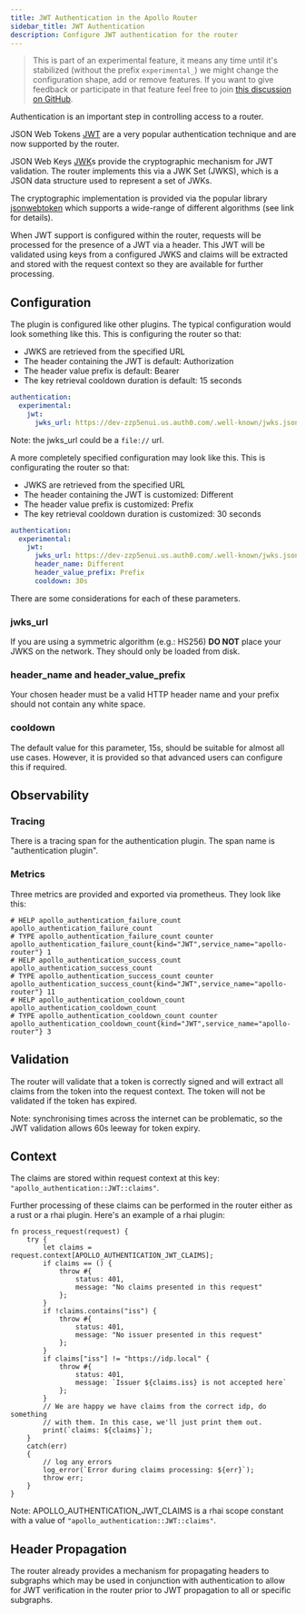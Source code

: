 ```yaml
---
title: JWT Authentication in the Apollo Router
sidebar_title: JWT Authentication
description: Configure JWT authentication for the router
---
```


> This is part of an experimental feature, it means any time until it's stabilized (without the prefix `experimental_`) we might change the configuration shape,  add or remove features.
> If you want to give feedback or participate in that feature feel free to join [this discussion on GitHub](https://github.com/apollographql/router/discussions/2391).

Authentication is an important step in controlling access to a router.

JSON Web Tokens [JWT](https://www.rfc-editor.org/rfc/rfc7519) are a very popular authentication technique and are now supported by the router.

JSON Web Keys [JWK](https://www.rfc-editor.org/rfc/rfc7517)s provide the cryptographic mechanism for JWT validation. The router implements this via a JWK Set (JWKS), which is a JSON data structure used to represent a set of JWKs.

The cryptographic implementation is provided via the popular library [jsonwebtoken](https://crates.io/crates/jsonwebtoken) which supports a wide-range of different algorithms (see link for details).

When JWT support is configured within the router, requests will be processed for the presence of a JWT via a header. This JWT will be validated using keys from a configured JWKS and claims will be extracted and stored with the request context so they are available for further processing.

## Configuration

The plugin is configured like other plugins. The typical configuration would look something like this. This is configuring the router so that:
 - JWKS are retrieved from the specified URL
 - The header containing the JWT is default: Authorization
 - The header value prefix is default: Bearer
 - The key retrieval cooldown duration is default: 15 seconds

```yaml title="typical.yaml"
authentication:
  experimental:
    jwt:
      jwks_url: https://dev-zzp5enui.us.auth0.com/.well-known/jwks.json
```

Note: the jwks_url could be a `file://` url.

A more completely specified configuration may look like this. This is configurating the router so that:

 - JWKS are retrieved from the specified URL
 - The header containing the JWT is customized: Different
 - The header value prefix is customized: Prefix
 - The key retrieval cooldown duration is customized: 30 seconds

```yaml title="complete.yaml"
authentication:
  experimental:
    jwt:
      jwks_url: https://dev-zzp5enui.us.auth0.com/.well-known/jwks.json
      header_name: Different
      header_value_prefix: Prefix
      cooldown: 30s
```

There are some considerations for each of these parameters.

### jwks_url

If you are using a symmetric algorithm (e.g.: HS256) **DO NOT** place your JWKS on the network. They should only be loaded from disk.

### header_name and header_value_prefix

Your chosen header must be a valid HTTP header name and your prefix should not contain any white space.

### cooldown

The default value for this parameter, 15s, should be suitable for almost all use cases. However, it is provided so that advanced users can configure this if required.

## Observability

### Tracing

There is a tracing span for the authentication plugin. The span name is "authentication plugin".

### Metrics

Three metrics are provided and exported via prometheus. They look like this:

```
# HELP apollo_authentication_failure_count apollo_authentication_failure_count
# TYPE apollo_authentication_failure_count counter
apollo_authentication_failure_count{kind="JWT",service_name="apollo-router"} 1
# HELP apollo_authentication_success_count apollo_authentication_success_count
# TYPE apollo_authentication_success_count counter
apollo_authentication_success_count{kind="JWT",service_name="apollo-router"} 11
# HELP apollo_authentication_cooldown_count apollo_authentication_cooldown_count
# TYPE apollo_authentication_cooldown_count counter
apollo_authentication_cooldown_count{kind="JWT",service_name="apollo-router"} 3
```

## Validation

The router will validate that a token is correctly signed and will extract all claims from the token into the request context. The token will not be validated if the token has expired. 

Note: synchronising times across the internet can be problematic, so the JWT validation allows 60s leeway for token expiry.

## Context

The claims are stored within request context at this key: `"apollo_authentication::JWT::claims"`.

Further processing of these claims can be performed in the router either as a rust or a rhai plugin. Here's an example of a rhai plugin:

```rhai title="jwt_claims.rhai"
fn process_request(request) {
    try {
        let claims = request.context[APOLLO_AUTHENTICATION_JWT_CLAIMS];
        if claims == () {
            throw #{
                status: 401,
                message: "No claims presented in this request"
            };
        }
        if !claims.contains("iss") {
            throw #{
                status: 401,
                message: "No issuer presented in this request"
            };
        }
        if claims["iss"] != "https://idp.local" {
            throw #{
                status: 401,
                message: `Issuer ${claims.iss} is not accepted here`
            };
        }
        // We are happy we have claims from the correct idp, do something
        // with them. In this case, we'll just print them out.
        print(`claims: ${claims}`);
    }
    catch(err)
    {
        // log any errors
        log_error(`Error during claims processing: ${err}`);
        throw err;
    }
}
```

Note: APOLLO_AUTHENTICATION_JWT_CLAIMS is a rhai scope constant with a value of `"apollo_authentication::JWT::claims"`.

## Header Propagation

The router already provides a mechanism for propagating headers to subgraphs which may be used in conjunction with authentication to allow for JWT verification in the router prior to JWT propagation to all or specific subgraphs.
